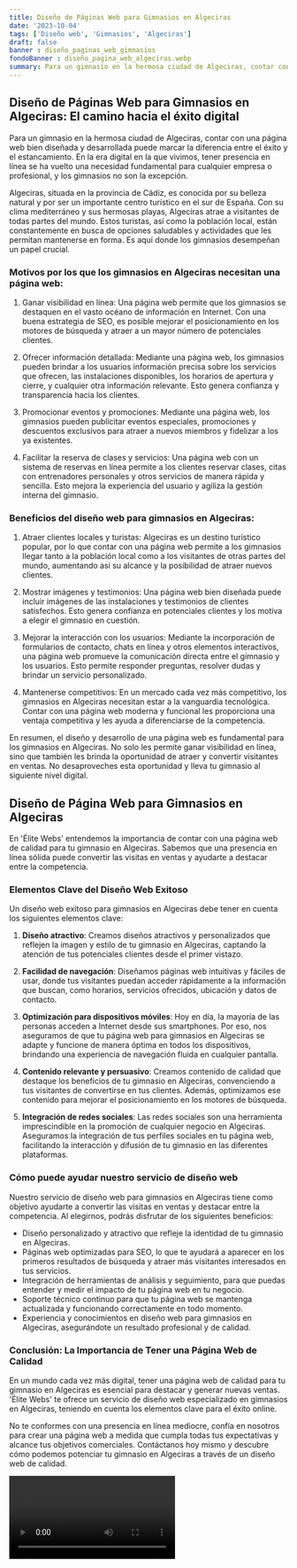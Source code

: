 ```yaml
---
title: Diseño de Páginas Web para Gimnasios en Algeciras
date: '2023-10-04'
tags: ['Diseño web', 'Gimnasios', 'Algeciras']
draft: false
banner : diseño_paginas_web_gimnasios
fondoBanner : diseño_pagina_web_algeciras.webp
summary: Para un gimnasio en la hermosa ciudad de Algeciras, contar con una página web bien diseñada y desarrollada puede marcar la diferencia entre el éxito y el estancamiento. En la era digital en la que vivimos, tener presencia en línea se ha vuelto una necesidad fundamental para cualquier empresa o profesional, y los gimnasios no son la excepción.
---
```


## Diseño de Páginas Web para Gimnasios en Algeciras: El camino hacia el éxito digital

Para un gimnasio en la hermosa ciudad de Algeciras, contar con una página web bien diseñada y desarrollada puede marcar la diferencia entre el éxito y el estancamiento. En la era digital en la que vivimos, tener presencia en línea se ha vuelto una necesidad fundamental para cualquier empresa o profesional, y los gimnasios no son la excepción.

Algeciras, situada en la provincia de Cádiz, es conocida por su belleza natural y por ser un importante centro turístico en el sur de España. Con su clima mediterráneo y sus hermosas playas, Algeciras atrae a visitantes de todas partes del mundo. Estos turistas, así como la población local, están constantemente en busca de opciones saludables y actividades que les permitan mantenerse en forma. Es aquí donde los gimnasios desempeñan un papel crucial.

### Motivos por los que los gimnasios en Algeciras necesitan una página web:

1. Ganar visibilidad en línea: Una página web permite que los gimnasios se destaquen en el vasto océano de información en Internet. Con una buena estrategia de SEO, es posible mejorar el posicionamiento en los motores de búsqueda y atraer a un mayor número de potenciales clientes.

2. Ofrecer información detallada: Mediante una página web, los gimnasios pueden brindar a los usuarios información precisa sobre los servicios que ofrecen, las instalaciones disponibles, los horarios de apertura y cierre, y cualquier otra información relevante. Esto genera confianza y transparencia hacia los clientes.

3. Promocionar eventos y promociones: Mediante una página web, los gimnasios pueden publicitar eventos especiales, promociones y descuentos exclusivos para atraer a nuevos miembros y fidelizar a los ya existentes.

4. Facilitar la reserva de clases y servicios: Una página web con un sistema de reservas en línea permite a los clientes reservar clases, citas con entrenadores personales y otros servicios de manera rápida y sencilla. Esto mejora la experiencia del usuario y agiliza la gestión interna del gimnasio.

### Beneficios del diseño web para gimnasios en Algeciras:

1. Atraer clientes locales y turistas: Algeciras es un destino turístico popular, por lo que contar con una página web permite a los gimnasios llegar tanto a la población local como a los visitantes de otras partes del mundo, aumentando así su alcance y la posibilidad de atraer nuevos clientes.

2. Mostrar imágenes y testimonios: Una página web bien diseñada puede incluir imágenes de las instalaciones y testimonios de clientes satisfechos. Esto genera confianza en potenciales clientes y los motiva a elegir el gimnasio en cuestión.

3. Mejorar la interacción con los usuarios: Mediante la incorporación de formularios de contacto, chats en línea y otros elementos interactivos, una página web promueve la comunicación directa entre el gimnasio y los usuarios. Esto permite responder preguntas, resolver dudas y brindar un servicio personalizado.

4. Mantenerse competitivos: En un mercado cada vez más competitivo, los gimnasios en Algeciras necesitan estar a la vanguardia tecnológica. Contar con una página web moderna y funcional les proporciona una ventaja competitiva y les ayuda a diferenciarse de la competencia.

En resumen, el diseño y desarrollo de una página web es fundamental para los gimnasios en Algeciras. No solo les permite ganar visibilidad en línea, sino que también les brinda la oportunidad de atraer y convertir visitantes en ventas. No desaproveches esta oportunidad y lleva tu gimnasio al siguiente nivel digital.

<GifSeo />

<Cta />

## Diseño de Página Web para Gimnasios en Algeciras

En 'Élite Webs' entendemos la importancia de contar con una página web de calidad para tu gimnasio en Algeciras. Sabemos que una presencia en línea sólida puede convertir las visitas en ventas y ayudarte a destacar entre la competencia.

### Elementos Clave del Diseño Web Exitoso

Un diseño web exitoso para gimnasios en Algeciras debe tener en cuenta los siguientes elementos clave:

1. **Diseño atractivo**: Creamos diseños atractivos y personalizados que reflejen la imagen y estilo de tu gimnasio en Algeciras, captando la atención de tus potenciales clientes desde el primer vistazo.

2. **Facilidad de navegación**: Diseñamos páginas web intuitivas y fáciles de usar, donde tus visitantes puedan acceder rápidamente a la información que buscan, como horarios, servicios ofrecidos, ubicación y datos de contacto.

3. **Optimización para dispositivos móviles**: Hoy en día, la mayoría de las personas acceden a Internet desde sus smartphones. Por eso, nos aseguramos de que tu página web para gimnasios en Algeciras se adapte y funcione de manera óptima en todos los dispositivos, brindando una experiencia de navegación fluida en cualquier pantalla.

4. **Contenido relevante y persuasivo**: Creamos contenido de calidad que destaque los beneficios de tu gimnasio en Algeciras, convenciendo a tus visitantes de convertirse en tus clientes. Además, optimizamos ese contenido para mejorar el posicionamiento en los motores de búsqueda.

5. **Integración de redes sociales**: Las redes sociales son una herramienta imprescindible en la promoción de cualquier negocio en Algeciras. Aseguramos la integración de tus perfiles sociales en tu página web, facilitando la interacción y difusión de tu gimnasio en las diferentes plataformas.

### Cómo puede ayudar nuestro servicio de diseño web

Nuestro servicio de diseño web para gimnasios en Algeciras tiene como objetivo ayudarte a convertir las visitas en ventas y destacar entre la competencia. Al elegirnos, podrás disfrutar de los siguientes beneficios:

- Diseño personalizado y atractivo que refleje la identidad de tu gimnasio en Algeciras.
- Páginas web optimizadas para SEO, lo que te ayudará a aparecer en los primeros resultados de búsqueda y atraer más visitantes interesados en tus servicios.
- Integración de herramientas de análisis y seguimiento, para que puedas entender y medir el impacto de tu página web en tu negocio.
- Soporte técnico continuo para que tu página web se mantenga actualizada y funcionando correctamente en todo momento.
- Experiencia y conocimientos en diseño web para gimnasios en Algeciras, asegurándote un resultado profesional y de calidad.

### Conclusión: La Importancia de Tener una Página Web de Calidad

En un mundo cada vez más digital, tener una página web de calidad para tu gimnasio en Algeciras es esencial para destacar y generar nuevas ventas. 'Élite Webs' te ofrece un servicio de diseño web especializado en gimnasios en Algeciras, teniendo en cuenta los elementos clave para el éxito online.

No te conformes con una presencia en línea mediocre, confía en nosotros para crear una página web a medida que cumpla todas tus expectativas y alcance tus objetivos comerciales. Contáctanos hoy mismo y descubre cómo podemos potenciar tu gimnasio en Algeciras a través de un diseño web de calidad.

<Video />

<CtaBot job='Gimnasios' city='Algeciras'/>

<Gmaps query='Algeciras+españa+maps' />